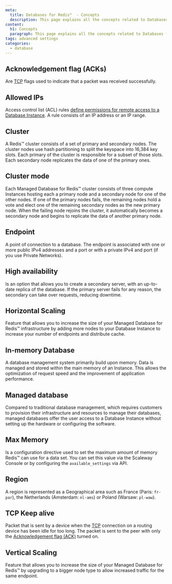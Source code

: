 ```yaml
---
meta:
  title: Databases for Redis™  - Concepts
  description: This page explains all the concepts related to Databases for Redis™ .
content:
  h1: Concepts
  paragraph: This page explains all the concepts related to Databases for Redis™ .
tags: advanced settings
categories:
  - database
---
```


<Concept opened>

## Acknowledgement flag (ACKs)  

Are [TCP](https://en.wikipedia.org/wiki/Transmission_Control_Protocol) flags used to indicate that a packet was received successfully.

</Concept>

<Concept opened>

## Allowed IPs

Access control list (ACL) rules [define permissions for remote access to a Database Instance](/databases/databases-for-postgresql-and-mysql/how-to/manage-allowed-ip-addresses/). A rule consists of an IP address or an IP range.

</Concept>

<Concept opened>

## Cluster 

A Redis™ cluster consists of a set of primary and secondary nodes. The cluster nodes use hash partitioning to split the keyspace into 16,384 key slots. Each primary of the cluster is responsible for a subset of those slots. Each secondary node replicates the data of one of the primary ones.

</Concept>

<Concept opened>

## Cluster mode

Each Managed Database for Redis™ cluster consists of three compute Instances hosting each a primary node and a secondary node for one of the other nodes. If one of the primary nodes fails, the remaining nodes hold a vote and elect one of the remaining secondary nodes as the new primary node. When the failing node rejoins the cluster, it automatically becomes a secondary node and begins to replicate the data of another primary node. 

</Concept>

<Concept>

## Endpoint

A point of connection to a database. The endpoint is associated with one or more public IPv4 addresses and a port or with a private IPv4 and port (if you use Private Networks).

</Concept>

<Concept>

## High availability

Is an option that allows you to create a secondary server, with an up-to-date replica of the database. If the primary server fails for any reason, the secondary can take over requests, reducing downtime.

</Concept>

<Concept>

## Horizontal Scaling

Feature that allows you to increase the size of your Managed Database for Redis™  infrastructure by adding more nodes to your Database Instance to increase your number of endpoints and distribute cache. 

</Concept>

<Concept>

## In-memory Database 

A database management system primarily build upon memory. Data is managed and stored within the main memory of an Instance. This allows the optimization of request speed and the improvement of application performance. 

</Concept>

<Concept>

## Managed database

Compared to traditional database management, which requires customers to provision their infrastructure and resources to manage their databases, managed databases offer the user access to a Database Instance without setting up the hardware or configuring the software.

</Concept>

<Concept>

## Max Memory

Is a configuration directive used to set the maximum amount of memory Redis™ can use for a data set. You can set this value via the Scaleway Console or by configuring the `available_settings` via API.

</Concept>

<Concept>

## Region

A region is represented as a Geographical area such as France (Paris: `fr-par`), the Netherlands (Amsterdam: `nl-ams`) or Poland (Warsaw: `pl-waw`).

</Concept>

<Concept>

## TCP Keep alive 

Packet that is sent by a device when the [TCP](https://en.wikipedia.org/wiki/Transmission_Control_Protocol) connection on a routing device has been idle for too long. The packet is sent to the peer with only the [Acknowledgement flag (ACK)](#acknowledgement-flag-(acks)) turned on. 

</Concept>

<Concept>

## Vertical Scaling  

Feature that allows you to increase the size of your Managed Database for Redis™  by upgrading to a bigger node type to allow increased traffic for the same endpoint. 

</Concept>